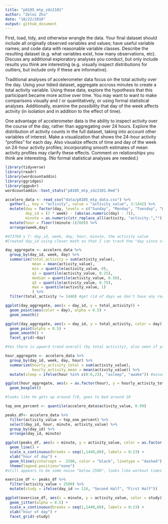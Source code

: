 ```yaml
---
title: "p8105_mtp_zdz2101"
author: "Zelos Zhu"
date: "10/22/2018"
output: github_document
---
```


First, load, tidy, and otherwise wrangle the data. Your final dataset should include all originally observed variables and values; have useful variable names; and code data with reasonable variable classes. Describe the resulting dataset (e.g. what variables exist, how many observations, etc). Discuss any additional exploratory analyses you conduct, but only include results you think are interesting (e.g. visually inspect distributions for outliers, but include only if these are informative).

Traditional analyses of accelerometer data focus on the total activity over the day. Using your tidied dataset, aggregate accross minutes to create a total activity variable. Using these data, explore the hypothesis that this participant became more active over time. You may want to want to make comparisons visually and / or quantitatively, or using formal statistical analyses. Additionally, examine the possibility that day of the week affects activity (in isolation and in addition to the effect of time).

One advantage of accelerometer data is the ability to inspect activity over the course of the day, rather than aggregating over 24 hours. Explore the distribution of activity counts in the full dataset, taking into account other variables of interest. Make a visualization that shows the 24-hour activity “profiles” for each day. Also visualize effects of time and day of the week on 24-hour activity profiles; incorporating smooth estimates of mean activity profiles may clarify these effects. Comment on relationships you think are interesting. (No formal statistical analyses are needed.)

```r
library(tidyverse)
library(readr)
library(wordcountaddin)
library(ggridges)
library(ggpubr)
wordcountaddin::text_stats("p8105_mtp_zdz2101.Rmd")
```

```r
accelero_data <- read_csv("data/p8105_mtp_data.csv") %>%
  gather(., key = "activity", value = "activity_value", 3:1442) %>%
  mutate(day = factor(day, levels = c("Sunday", "Monday", "Tuesday", "Wednesday", "Thursday", "Friday", "Saturday")),
         day_id = (7 * week) - (abs(as.numeric(day) - 7)),
         minute = as.numeric(str_replace_all(activity, "activity.",""))) %>%
  mutate(hour = floor((minute-1)/60)) %>% 
  arrange(week,day)

#473760 x 7: day_id, week, day, hour, minute, the activity value
#Created day_id using clever math so that I can track the "day since start of study, sunday week 1 is day 1, sunday week 2 would be day 8, sunday week 3 would be day 15, etc."
```

```r
day_aggregate <- accelero_data %>%
  group_by(day_id, week, day) %>%
  summarize(total_activity = sum(activity_value),
            mean = mean(activity_value),
            min = quantile(activity_value, 0),
            q1 = quantile(activity_value, 0.25),
            median = quantile(activity_value, 0.50),
            q3 = quantile(activity_value, 0.75),
            max = quantile(activity_value, 1)
            ) %>%
  filter(total_activity != 1440) #get rid of days we don't have any readings

ggplot(day_aggregate, aes(x = day_id, y = total_activity)) + 
  geom_point(aes(color = day), alpha = 0.5) + 
  geom_smooth() 

ggplot(day_aggregate, aes(x = day_id, y = total_activity, color = day)) + 
  geom_point(alpha = 0.5) + 
  geom_smooth() + 
  facet_grid(~day)

#Yes there is upward trend overall (by total activity), also seen if you facet by day (saturday is the weirdest)
```

```r
hour_aggregate <- accelero_data %>%
  group_by(day_id, week, day, hour) %>%
  summarize(hourly_activity_total = sum(activity_value),
            hourly_activity_mean = mean(activity_value)) %>%
  mutate(sleep = ifelse(hour %in% c(0:6,23), "asleep", "awake")) #assuming 8 hours of sleep, 8 lowest median hours, eyeballed it

ggplot(hour_aggregate, aes(x = as.factor(hour), y = hourly_activity_total, color = sleep)) +
  geom_boxplot()

#looks like he gets up around 7/8, goes to bed around 10
```

```r
top_one_percent <- quantile(accelero_data$activity_value, 0.99)

peaks_df<- accelero_data %>%
  filter(activity_value > top_one_percent) %>%
  select(day_id, hour, minute, activity_value) %>%
  group_by(day_id) %>%
  arrange(day_id, minute)

ggplot(peaks_df, aes(x = minute, y = activity_value, color = as.factor(day_id))) +
  geom_line() + 
  scale_x_continuous(breaks = seq(1,1440,60), labels = 0:23) + 
  xlab("hour of day") +
  geom_hline(yintercept =  2500, color = "black", linetype = "dashed") +
  theme(legend.position="none")
#still appears to be some noise "below 2500", looks like workout times are above this line

exercise_df <- peaks_df %>%
  filter(activity_value > 2500) %>%
  mutate(study = ifelse(day_id >= 116, "Second Half", "First Half"))

ggplot(exercise_df, aes(x = minute, y = activity_value, color = study)) + 
  geom_jitter(alpha = 0.5) + 
  scale_x_continuous(breaks = seq(1,1440,60), labels = 0:23) + 
  xlab("hour of day") +
  facet_grid(~study)
```
